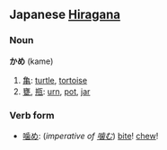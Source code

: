 ==Japanese [[Hiragana]]==          
===Noun===
'''かめ''' (kame)

# [[亀]]: [[turtle]], [[tortoise]]
# [[甕]], [[瓶]]: [[urn]], [[pot]], [[jar]]

===Verb form===
* [[噛め]]: (''imperative of [[噛む]]'') [[bite]]! [[chew]]!